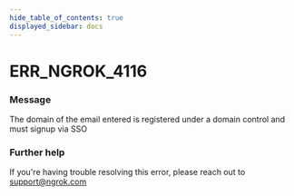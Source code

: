 ```yaml
---
hide_table_of_contents: true
displayed_sidebar: docs
---
```



# ERR_NGROK_4116

### Message

The domain of the email entered is registered under a domain control and must signup via SSO

<ErrorDetails error="err_ngrok_4116" />

### Further help

If you're having trouble resolving this error, please reach out to [support@ngrok.com](mailto:support@ngrok.com?subject=Help%20with%20ERR_NGROK_4116)

